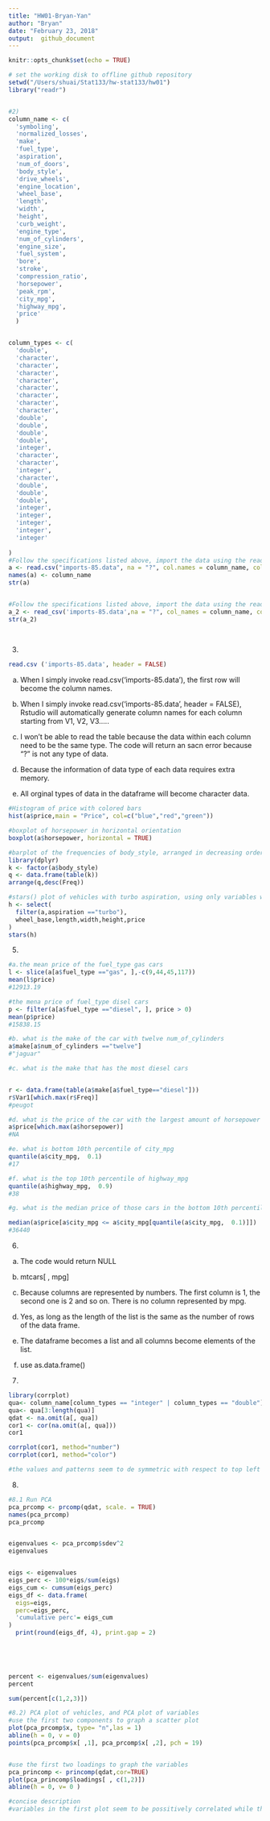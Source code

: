 ```yaml
---
title: "HW01-Bryan-Yan"
author: "Bryan"
date: "February 23, 2018"
output:  github_document
--- 
```


```r
knitr::opts_chunk$set(echo = TRUE)
```

```r
# set the working disk to offline github repository
setwd("/Users/shuai/Stat133/hw-stat133/hw01")
library("readr")


#2)
column_name <- c(
  'symboling',
  'normalized_losses',
  'make',
  'fuel_type',
  'aspiration',
  'num_of_doors',
  'body_style',
  'drive_wheels',
  'engine_location',
  'wheel_base',
  'length',
  'width',
  'height',
  'curb_weight',
  'engine_type',
  'num_of_cylinders',
  'engine_size',
  'fuel_system',
  'bore',
  'stroke',
  'compression_ratio',
  'horsepower',
  'peak_rpm',
  'city_mpg',
  'highway_mpg',
  'price'
  )


column_types <- c(
  'double',
  'character',
  'character',
  'character',
  'character',
  'character',
  'character',
  'character',
  'character',
  'double',
  'double',
  'double',
  'double',
  'integer',
  'character',
  'character',
  'integer',
  'character',
  'double',
  'double',
  'double',
  'integer',
  'integer',
  'integer',
  'integer',
  'integer'
  
)
#Follow the specifications listed above, import the data using the read.csv() function, and also display the structure with str()
a <- read.csv("imports-85.data", na = "?", col.names = column_name, colClasses = column_types)
names(a) <- column_name
str(a)


#Follow the specifications listed above, import the data using the read_csv() function, and also display the structure with str()
a_2 <- read_csv('imports-85.data',na = "?", col_names = column_name, col_types= "ddcccccccddddiccicdddiiiii")
str(a_2)
  
  


```

3) 
```r
read.csv ('imports-85.data', header = FALSE)

```

a. When I simply invoke read.csv('imports-85.data'), the first row will become the column names.

b. When I simply invoke read.csv('imports-85.data', header = FALSE), Rstudio will automatically generate column names for each column starting from V1, V2, V3.....

c. I won't be able to read the table because the data  within each column need to be the same type. The code will return an sacn error because "?" is not any type of data.

d. Because the information of data type of each data requires extra memory.

e. All orginal types of data in the dataframe will become character data.

```r
#Histogram of price with colored bars
hist(a$price,main = "Price", col=c("blue","red","green"))

#boxplot of horsepower in horizontal orientation
boxplot(a$horsepower, horizontal = TRUE)

#barplot of the frequencies of body_style, arranged in decreasing order
library(dplyr)
k <- factor(a$body_style)
q <- data.frame(table(k))
arrange(q,desc(Freq))

#stars() plot of vehicles with turbo aspiration, using only variables wheel-base, length,width, height and price
h <- select(
  filter(a,aspiration =="turbo"),
  wheel_base,length,width,height,price
)
stars(h)
```

5)


```r
#a.the mean price of the fuel_type gas cars
l <- slice(a[a$fuel_type =="gas", ],-c(9,44,45,117))
mean(l$price)
#12913.19

#the mena price of fuel_type disel cars
p <- filter(a[a$fuel_type =="diesel", ], price > 0)
mean(p$price)
#15838.15

#b. what is the make of the car with twelve num_of_cylinders
a$make[a$num_of_cylinders =="twelve"]
#"jaguar"

#c. what is the make that has the most diesel cars


r <- data.frame(table(a$make[a$fuel_type=="diesel"]))
r$Var1[which.max(r$Freq)]
#peugot

#d. what is the price of the car with the largest amount of horsepower
a$price[which.max(a$horsepower)]
#NA

#e. what is bottom 10th percentile of city_mpg
quantile(a$city_mpg,  0.1)
#17

#f. what is the top 10th percentile of highway_mpg
quantile(a$highway_mpg,  0.9)
#38

#g. what is the median price of those cars in the bottom 10th percentile of city_mpg

median(a$price[a$city_mpg <= a$city_mpg[quantile(a$city_mpg,  0.1)]])
#36440


```

6)
a. The code would return NULL

b. mtcars[ , mpg]

c. Because columns are represented by numbers. The first column is 1, the second one is 2 and so on. There is no column represented by mpg.

d. Yes, as long as the length of the list is the same as the number of rows of the data frame.

e. The dataframe becomes a list and all columns become elements of the list.

f. use as.data.frame()

7)
```r


library(corrplot)
qua<- column_name[column_types == "integer" | column_types == "double"]
qua<- qua[3:length(qua)]
qdat <- na.omit(a[, qua])
cor1 <- cor(na.omit(a[, qua]))
cor1

corrplot(cor1, method="number")
corrplot(cor1, method="color")

#the values and patterns seem to de symmetric with respect to top left to bottom right diagonal

```

8)

```r

#8.1 Run PCA
pca_prcomp <- prcomp(qdat, scale. = TRUE)
names(pca_prcomp)
pca_prcomp


eigenvalues <- pca_prcomp$sdev^2
eigenvalues


eigs <- eigenvalues
eigs_perc <- 100*eigs/sum(eigs)
eigs_cum <- cumsum(eigs_perc)
eigs_df <- data.frame(
  eigs=eigs,
  perc=eigs_perc,
  'cumulative perc'= eigs_cum
)
  print(round(eigs_df, 4), print.gap = 2)

  
  


percent <- eigenvalues/sum(eigenvalues)
percent

sum(percent[c(1,2,3)])

#8.2) PCA plot of vehicles, and PCA plot of variables
#use the first two components to graph a scatter plot
plot(pca_prcomp$x, type= "n",las = 1)
abline(h = 0, v = 0)
points(pca_prcomp$x[ ,1], pca_prcomp$x[ ,2], pch = 19)


#use the first two loadings to graph the variables
pca_princomp <- princomp(qdat,cor=TRUE)
plot(pca_princomp$loadings[ , c(1,2)])
abline(h = 0, v= 0 )

#concise description
#variables in the first plot seem to be possitively correlated while the second plot does not show any correlation at all

```


